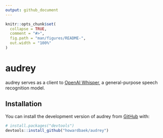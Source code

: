 ```yaml
---
output: github_document
---
```


<!-- README.md is generated from README.Rmd. Please edit that file -->

```r
knitr::opts_chunk$set(
  collapse = TRUE,
  comment = "#>",
  fig.path = "man/figures/README-",
  out.width = "100%"
)
```

# audrey

<!-- badges: start -->
<!-- badges: end -->

audrey serves as a client to [OpenAI Whisper](https://github.com/openai/whisper), a general-purpose speech recognition model. 

## Installation

You can install the development version of audrey from [GitHub](https://github.com/) with:

``` r
# install.packages("devtools")
devtools::install_github("howardbaek/audrey")
```

